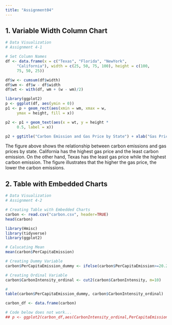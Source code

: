 ---
title: "Assignment04"
---

## 1. Variable Width Column Chart

```{r}
# Data Visualization
# Assignment 4-1

# Set Column Names
df <- data.frame(x = c("Texas", "Florida", "NewYork",
     "California"), width = c(25, 50, 75, 100), height = c(100,
     75, 50, 25))

df$w <- cumsum(df$width)
df$wm <- df$w - df$width
df$wt <- with(df, wm + (w - wm)/2)

library(ggplot2)
p <- ggplot(df, aes(ymin = 0))
p1 <- p + geom_rect(aes(xmin = wm, xmax = w,
     ymax = height, fill = x))

p2 <- p1 + geom_text(aes(x = wt, y = height *
     0.5, label = x))

p2 + ggtitle("Carbon Emission and Gas Price by State") + xlab("Gas Price") + ylab("Carbon Emission")
```

The figure above shows the relationship between carbon emissions and gas prices by state. California has the highest gas price and the least carbon emission. On the other hand, Texas has the least gas price while the highest carbon emission. The figure illustrates that the higher the gas price, the lower the carbon emissions.

## 2. Table with Embedded Charts

```{r}
# Data Visualization
# Assignment 4-2

# Creating Table with Embedded Charts
carbon <- read.csv("carbon.csv", header=TRUE)
head(carbon)

library(Hmisc)
library(tidyverse)
library(ggplot2)

# Calucating Mean
mean(carbon$PerCapitaEmission)
```

```{r}
# Creating Dummy Variable
carbon$PerCapitaEmission_dummy <- ifelse(carbon$PerCapitaEmission>=20.20489, 1, 0)

# Creating Ordinal Variable
carbon$CarbonIntensity_ordinal <- cut2(carbon$CarbonIntensity, m=10)

# 
table(carbon$PerCapitaEmission_dummy, carbon$CarbonIntensity_ordinal)
```

```{r}
carbon_df <- data.frame(carbon)

# Code below does not work... 
## p <- ggplot2(carbon_df,aes(CarbonIntensity_ordinal,PerCapitaEmission,fill=as.factor(Division)),size=5)+geom_bar(position="dodge",stat="identity")+facet_wrap(~CarbonIntensity_ordinad,nrow=4)
```
